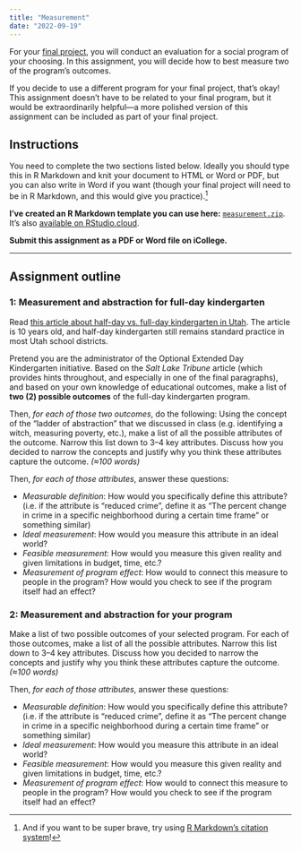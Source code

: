 ```yaml
---
title: "Measurement"
date: "2022-09-19"
---
```


For your [final project](/assignment/final-project.qmd), you will conduct an evaluation for a social program of your choosing. In this assignment, you will decide how to best measure two of the program's outcomes. 

If you decide to use a different program for your final project, that's okay! This assignment doesn't have to be related to your final program, but it would be extraordinarily helpful—a more polished version of this assignment can be included as part of your final project.


## Instructions

You need to complete the two sections listed below. Ideally you should type this in R Markdown and knit your document to HTML or Word or PDF, but you can also write in Word if you want (though your final project will need to be in R Markdown, and this would give you practice).[^citations]

[^citations]: And if you want to be super brave, try using [R Markdown's citation system](/resource/markdown.qmd#citations)!

**I've created an R Markdown template you can use here:** [<i class="fas fa-file-archive"></i> `measurement.zip`](/projects/measurement.zip). It's also [available on RStudio.cloud](https://rstudio.cloud/spaces/205054/project/3424198).

**Submit this assignment as a PDF or Word file on iCollege.**

---

## Assignment outline

### 1: Measurement and abstraction for full-day kindergarten

Read [this article about half-day vs. full-day kindergarten in Utah](https://archive.sltrib.com/story.php?ref=/news/ci_13164697). The article is 10 years old, and half-day kindergarten still remains standard practice in most Utah school districts.

Pretend you are the administrator of the Optional Extended Day Kindergarten initiative. Based on the *Salt Lake Tribune* article (which provides hints throughout, and especially in one of the final paragraphs), and based on your own knowledge of educational outcomes, make a list of **two (2) possible outcomes** of the full-day kindergarten program. 

Then, *for each of those two outcomes*, do the following: Using the concept of the "ladder of abstraction" that we discussed in class (e.g. identifying a witch, measuring poverty, etc.), make a list of all the possible attributes of the outcome. Narrow this list down to 3–4 key attributes. Discuss how you decided to narrow the concepts and justify why you think these attributes capture the outcome. *(≈100 words)*

Then, *for each of those attributes*, answer these questions:

- *Measurable definition*: How would you specifically define this attribute? (i.e. if the attribute is "reduced crime", define it as "The percent change in crime in a specific neighborhood during a certain time frame" or something similar)
- *Ideal measurement*: How would you measure this attribute in an ideal world?
- *Feasible measurement*: How would you measure this given reality and given limitations in budget, time, etc.?
- *Measurement of program effect*: How would to connect this measure to people in the program? How would you check to see if the program itself had an effect?


### 2: Measurement and abstraction for your program

Make a list of two possible outcomes of your selected program. For each of those outcomes, make a list of all the possible attributes. Narrow this list down to 3–4 key attributes. Discuss how you decided to narrow the concepts and justify why you think these attributes capture the outcome. *(≈100 words)*

Then, *for each of those attributes*, answer these questions:

- *Measurable definition*: How would you specifically define this attribute? (i.e. if the attribute is "reduced crime", define it as "The percent change in crime in a specific neighborhood during a certain time frame" or something similar)
- *Ideal measurement*: How would you measure this attribute in an ideal world?
- *Feasible measurement*: How would you measure this given reality and given limitations in budget, time, etc.?
- *Measurement of program effect*: How would to connect this measure to people in the program? How would you check to see if the program itself had an effect?
